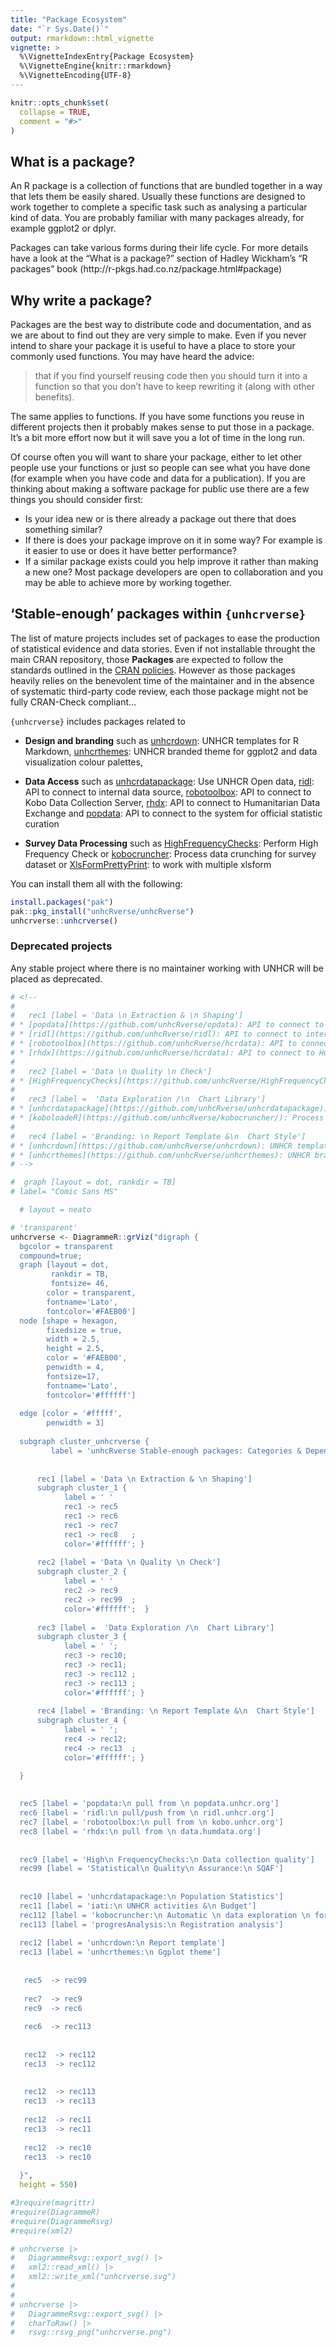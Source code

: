 ```yaml
---
title: "Package Ecosystem"
date: "`r Sys.Date()`"
output: rmarkdown::html_vignette
vignette: >
  %\VignetteIndexEntry{Package Ecosystem}
  %\VignetteEngine{knitr::rmarkdown}
  %\VignetteEncoding{UTF-8}
---
```


```r
knitr::opts_chunk$set(
  collapse = TRUE,
  comment = "#>"
)
```


## What is a package?

An R package is a collection of functions that are bundled together in a way that lets them be easily shared. Usually these functions are designed to work together to complete a specific task such as analysing a particular kind of data. You are probably familiar with many packages already, for example ggplot2 or dplyr.

Packages can take various forms during their life cycle. For more details have a look at the “What is a package?” section of Hadley Wickham’s “R packages” book (http://r-pkgs.had.co.nz/package.html#package)


## Why write a package?

Packages are the best way to distribute code and documentation, and as we are about to find out they are very simple to make. Even if you never intend to share your package it is useful to have a place to store your commonly used functions. You may have heard the advice:

> that if you find yourself reusing code then you should turn it into a function so that you don’t have to keep rewriting it (along with other benefits). 

The same applies to functions. If you have some functions you reuse in different projects then it probably makes sense to put those in a package. It’s a bit more effort now but it will save you a lot of time in the long run.

Of course often you will want to share your package, either to let other people use your functions or just so people can see what you have done (for example when you have code and data for a publication). If you are thinking about making a software package for public use there are a few things you should consider first:

 *  Is your idea new or is there already a package out there that does something similar?
 *  If there is does your package improve on it in some way? For example is it easier to use or does it have better performance?
 *  If a similar package exists could you help improve it rather than making a new one? Most package developers are open to collaboration and you may be able to achieve more by working together.


## 'Stable-enough' packages within `{unhcrverse}`

The list of mature projects includes set of packages to ease the production of statistical evidence and data stories. Even if not installable throught the main CRAN repository, those **Packages** are expected to follow the standards outlined in the [CRAN policies](https://cran.r-project.org/web/packages/policies.html). However as those packages heavily relies on the benevolent time of the maintainer and in the absence of systematic third-party code review, each those package might not be fully CRAN-Check compliant... 

`{unhcrverse}` includes packages related to 


 
 * __Design and branding__ such as [unhcrdown](https://github.com/vidonne/unhcrdown): UNHCR templates for R Markdown,   [unhcrthemes](https://github.com/vidonne/unhcrthemes): UNHCR branded theme for ggplot2 and data visualization colour palettes, 
 
 
* __Data Access__ such as [unhcrdatapackage](https://github.com/edouard-legoupil/unhcrdatapackage): Use UNHCR Open data, [ridl](https://github.com/dickoa/ridl): API to connect to internal data source, [robotoolbox](https://github.com/dickoa/obotoolbox): API to connect to Kobo Data Collection Server, [rhdx](https://github.com/dickoa/hcrdata): API to connect to Humanitarian Data Exchange and [popdata](https://github.com/PopulationStatistics/popdata): API to connect to the system for official statistic curation


* __Survey Data Processing__ such as [HighFrequencyChecks](https://github.com/edouard-legoupil/HighFrequencyChecks/): Perform High Frequency Check or  [kobocruncher](https://github.com/edouard-legoupil/kobocruncher): Process data crunching for survey dataset or [XlsFormPrettyPrint](https://github.com/edouard-legoupil/XlsFormPrettyPrint): to work with multiple xlsform

You can install them all with the following:

```r
install.packages("pak")
pak::pkg_install("unhcRverse/unhcRverse")
unhcrverse::unhcrverse()
```




### Deprecated projects

Any stable project where there is no maintainer working with UNHCR will be placed as deprecated.



```r


# <!--  
# 
#   rec1 [label = 'Data \n Extraction & \n Shaping']
# * [popdata](https://github.com/unhcRverse/opdata): API to connect to the system for official statistic curation
# * [ridl](https://github.com/unhcRverse/ridl): API to connect to internal data source
# * [robotoolbox](https://github.com/unhcRverse/hcrdata): API to connect to Kobo Data Collection Server
# * [rhdx](https://github.com/unhcRverse/hcrdata): API to connect to Humanitarian Data Exchange
# 
#   rec2 [label = 'Data \n Quality \n Check']
# * [HighFrequencyChecks](https://github.com/unhcRverse/HighFrequencyChecks/): Perform High Frequency Check
# 
#   rec3 [label =  'Data Exploration /\n  Chart Library']
# * [unhcrdatapackage](https://github.com/unhcRverse/unhcrdatapackage): Use UNHCR Open data
# * [koboloadeR](https://github.com/unhcRverse/kobocruncher/): Process data crunching for survey dataset
# 
#   rec4 [label = 'Branding: \n Report Template &\n  Chart Style']
# * [unhcrdown](https://github.com/unhcRverse/unhcrdown): UNHCR templates for R Markdown
# * [unhcrthemes](https://github.com/unhcRverse/unhcrthemes): UNHCR branded theme for ggplot2 and data visualization colour palettes
# -->

#  graph [layout = dot, rankdir = TB]
# label= "Comic Sans MS"

  # layout = neato

# 'transparent'
unhcrverse <- DiagrammeR::grViz("digraph {
  bgcolor = transparent
  compound=true;
  graph [layout = dot, 
         rankdir = TB,
         fontsize= 46, 
        color = transparent,
        fontname='Lato',
        fontcolor='#FAEB00']
  node [shape = hexagon, 
        fixedsize = true,
        width = 2.5,
        height = 2.5,
        color = '#FAEB00',
        penwidth = 4,
        fontsize=17, 
        fontname='Lato',
        fontcolor='#ffffff']  
        
  edge [color = '#fffff',
        penwidth = 3]  
        
  subgraph cluster_unhcrverse {
         label = 'unhcRverse Stable-enough packages: Categories & Dependencies'
    
  
      rec1 [label = 'Data \n Extraction & \n Shaping']
      subgraph cluster_1 {
            label = ' '  
            rec1 -> rec5
            rec1 -> rec6
            rec1 -> rec7
            rec1 -> rec8   ;
            color='#ffffff'; }
    
      rec2 [label = 'Data \n Quality \n Check']
      subgraph cluster_2 {
            label = ' '
            rec2 -> rec9 
            rec2 -> rec99  ;
            color='#ffffff';  }
      
      rec3 [label =  'Data Exploration /\n  Chart Library']
      subgraph cluster_3 {
            label = ' ';
            rec3 -> rec10;
            rec3 -> rec11;
            rec3 -> rec112 ;
            rec3 -> rec113 ;
            color='#ffffff'; }
      
      rec4 [label = 'Branding: \n Report Template &\n  Chart Style']
      subgraph cluster_4 {
            label = ' ';
            rec4 -> rec12;
            rec4 -> rec13  ;
            color='#ffffff'; }

  }   
  
  
  rec5 [label = 'popdata:\n pull from \n popdata.unhcr.org']
  rec6 [label = 'ridl:\n pull/push from \n ridl.unhcr.org']
  rec7 [label = 'robotoolbox:\n pull from \n kobo.unhcr.org']
  rec8 [label = 'rhdx:\n pull from \n data.humdata.org']
  
  
  rec9 [label = 'High\n FrequencyChecks:\n Data collection quality']
  rec99 [label = 'Statistical\n Quality\n Assurance:\n SQAF']
  
  
  rec10 [label = 'unhcrdatapackage:\n Population Statistics']
  rec11 [label = 'iati:\n UNHCR activities &\n Budget']
  rec112 [label = 'kobocruncher:\n Automatic \n data exploration \n for surveys']
  rec113 [label = 'progresAnalysis:\n Registration analysis']
  
  rec12 [label = 'unhcrdown:\n Report template']
  rec13 [label = 'unhcrthemes:\n Ggplot theme']
  
  
   rec5  -> rec99
   
   rec7  -> rec9
   rec9  -> rec6
   
   rec6  -> rec113
   
   
   rec12  -> rec112
   rec13  -> rec112
   
   
   rec12  -> rec113
   rec13  -> rec113
   
   rec12  -> rec11
   rec13  -> rec11
   
   rec12  -> rec10
   rec13  -> rec10
  
  }",
  height = 550)

#3require(magrittr)
#require(DiagrammeR)
#require(DiagrammeRsvg)
#require(xml2)

# unhcrverse |>
#   DiagrammeRsvg::export_svg() |>
#   xml2::read_xml() |>
#   xml2::write_xml("unhcrverse.svg")
# 
# 
# unhcrverse |>
#   DiagrammeRsvg::export_svg() |>
#   charToRaw() |>
#   rsvg::rsvg_png("unhcrverse.png")

```